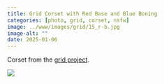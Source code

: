 ```yaml
---
title: Grid Corset with Red Base and Blue Boning
categories: [photo, grid, corset, nsfw]
image: ../www/images/grid/15_r-b.jpg
image-alt: ""
date: 2025-01-06
---
```


Corset from the [grid project](/posts/2025-01-27_grid-project.html).

![](../www/images/grid/15_r-b.jpg)


